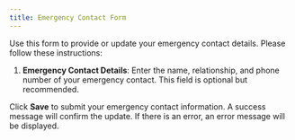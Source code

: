 ```yaml
---
title: Emergency Contact Form
---
```


Use this form to provide or update your emergency contact details. Please follow these instructions:

1. **Emergency Contact Details**: Enter the name, relationship, and phone number of your emergency contact. This field is optional but recommended.

Click **Save** to submit your emergency contact information. A success message will confirm the update. If there is an error, an error message will be displayed.
